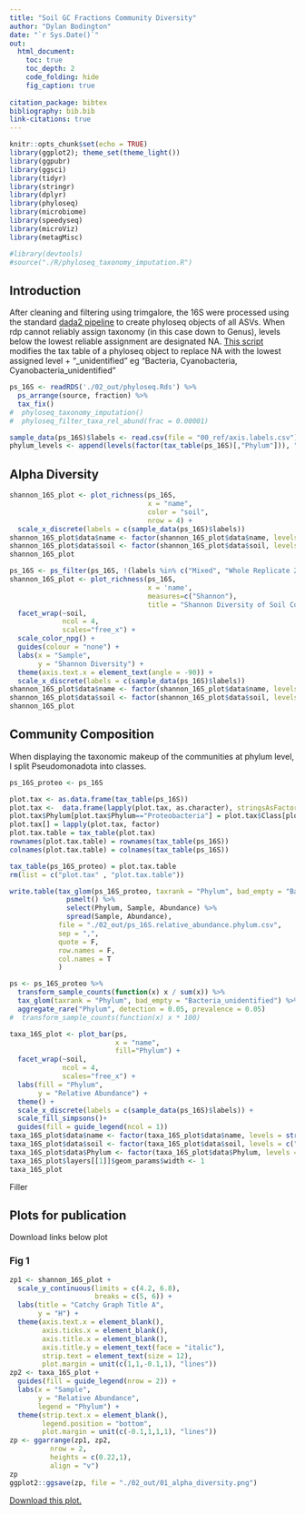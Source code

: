 ```yaml
---
title: "Soil GC Fractions Community Diversity"
author: "Dylan Bodington"
date: "`r Sys.Date()`"
out:
  html_document:
    toc: true
    toc_depth: 2
    code_folding: hide
    fig_caption: true
    
citation_package: bibtex
bibliography: bib.bib
link-citations: true
---
```


```r
knitr::opts_chunk$set(echo = TRUE)
library(ggplot2); theme_set(theme_light())
library(ggpubr)
library(ggsci)
library(tidyr)
library(stringr)
library(dplyr)
library(phyloseq)
library(microbiome)
library(speedyseq)
library(microViz)
library(metagMisc)

#library(devtools)
#source("./R/phyloseq_taxonomy_imputation.R")
```

## Introduction

After cleaning and filtering using trimgalore, the 16S were processed using the standard [dada2 pipeline](https://benjjneb.github.io/dada2/tutorial.html) to create phyloseq objects of all ASVs. When rdp cannot reliably assign taxonomy (in this case down to Genus), levels below the lowest reliable assignment are designated NA. [This script](https://github.com/bodington/gc_16S/blob/main/R/phyloseq_taxonomy_imputation.R) modifies the tax table of a phyloseq object to replace NA with the lowest assigned level + "_unidentified" eg "Bacteria, Cyanobacteria, Cyanobacteria_unidentified"


```r
ps_16S <- readRDS('./02_out/phyloseq.Rds') %>%
  ps_arrange(source, fraction) %>%
  tax_fix()
#  phyloseq_taxonomy_imputation()
#  phyloseq_filter_taxa_rel_abund(frac = 0.00001)

sample_data(ps_16S)$labels <- read.csv(file = "00_ref/axis.labels.csv")[, c(13)]
phylum_levels <- append(levels(factor(tax_table(ps_16S)[,"Phylum"])), "Other")
```

## Alpha Diversity

```r
shannon_16S_plot <- plot_richness(ps_16S,
                                  x = "name",
                                  color = "soil",
                                  nrow = 4) +
  scale_x_discrete(labels = c(sample_data(ps_16S)$labels))
shannon_16S_plot$data$name <- factor(shannon_16S_plot$data$name, levels = str_sort(sample_data(ps_16S)$name, numeric = TRUE))
shannon_16S_plot$data$soil <- factor(shannon_16S_plot$data$soil, levels = c("Craibstone pH 4.5", "Craibstone pH 7.5", "Corsemaul", "Lower Dell"))
shannon_16S_plot
```

```r
ps_16S <- ps_filter(ps_16S, !(labels %in% c("Mixed", "Whole Replicate 2", "Whole Replicate 3")))
shannon_16S_plot <- plot_richness(ps_16S,
                                  x = 'name',
                                  measures=c("Shannon"),
                                  title = "Shannon Diversity of Soil Community Fractions") +
  facet_wrap(~soil,
             ncol = 4,
             scales="free_x") +
  scale_color_npg() +
  guides(colour = "none") +
  labs(x = "Sample",
       y = "Shannon Diversity") +
  theme(axis.text.x = element_text(angle = -90)) +
  scale_x_discrete(labels = c(sample_data(ps_16S)$labels))
shannon_16S_plot$data$name <- factor(shannon_16S_plot$data$name, levels = str_sort(sample_data(ps_16S)$name, numeric = TRUE))
shannon_16S_plot$data$soil <- factor(shannon_16S_plot$data$soil, levels = c("Craibstone pH 4.5", "Craibstone pH 7.5", "Corsemaul", "Lower Dell"))
shannon_16S_plot
```

## Community Composition

When displaying the taxonomic makeup of the communities at phylum level, I split Pseudomonadota into classes.

```r
ps_16S_proteo <- ps_16S

plot.tax <- as.data.frame(tax_table(ps_16S))
plot.tax <-  data.frame(lapply(plot.tax, as.character), stringsAsFactors = F)
plot.tax$Phylum[plot.tax$Phylum=="Proteobacteria"] = plot.tax$Class[plot.tax$Phylum=="Proteobacteria"] 
plot.tax[] = lapply(plot.tax, factor)
plot.tax.table = tax_table(plot.tax)
rownames(plot.tax.table) = rownames(tax_table(ps_16S))
colnames(plot.tax.table) = colnames(tax_table(ps_16S))

tax_table(ps_16S_proteo) = plot.tax.table
rm(list = c("plot.tax" , "plot.tax.table"))
```

```r
write.table(tax_glom(ps_16S_proteo, taxrank = "Phylum", bad_empty = "Bacteria_unidentified") %>%
              psmelt() %>%
              select(Phylum, Sample, Abundance) %>%
              spread(Sample, Abundance),
            file = "./02_out/ps_16S.relative_abundance.phylum.csv",
            sep = ",",
            quote = F,
            row.names = F,
            col.names = T
            )

ps <- ps_16S_proteo %>%
  transform_sample_counts(function(x) x / sum(x)) %>%
  tax_glom(taxrank = "Phylum", bad_empty = "Bacteria_unidentified") %>%
  aggregate_rare("Phylum", detection = 0.05, prevalence = 0.05)
#  transform_sample_counts(function(x) x * 100)

taxa_16S_plot <- plot_bar(ps,
                          x = "name", 
                          fill="Phylum") +
  facet_wrap(~soil,
             ncol = 4,
             scales="free_x") +
  labs(fill = "Phylum",
       y = "Relative Abundance") +
  theme() +
  scale_x_discrete(labels = c(sample_data(ps_16S)$labels)) +
  scale_fill_simpsons()+
  guides(fill = guide_legend(ncol = 1))
taxa_16S_plot$data$name <- factor(taxa_16S_plot$data$name, levels = str_sort(sample_data(ps_16S)$name, numeric = TRUE))
taxa_16S_plot$data$soil <- factor(taxa_16S_plot$data$soil, levels = c("Craibstone pH 4.5", "Craibstone pH 7.5", "Corsemaul", "Lower Dell"))
taxa_16S_plot$data$Phylum <- factor(taxa_16S_plot$data$Phylum, levels = append(levels(factor(tax_table(ps_16S_proteo)[,"Phylum"])), "Other"))
taxa_16S_plot$layers[[1]]$geom_params$width <- 1
taxa_16S_plot
```

Filler

## Plots for publication

Download links below plot

### Fig 1

```r
zp1 <- shannon_16S_plot +
  scale_y_continuous(limits = c(4.2, 6.8),
                     breaks = c(5, 6)) +
  labs(title = "Catchy Graph Title A",
       y = "H") +
  theme(axis.text.x = element_blank(),
        axis.ticks.x = element_blank(),
        axis.title.x = element_blank(),
        axis.title.y = element_text(face = "italic"),
        strip.text = element_text(size = 12),
        plot.margin = unit(c(1,1,-0.1,1), "lines"))
zp2 <- taxa_16S_plot +
  guides(fill = guide_legend(nrow = 2)) +
  labs(x = "Sample",
       y = "Relative Abundance",
       legend = "Phylum") +
  theme(strip.text.x = element_blank(),
        legend.position = "bottom",
        plot.margin = unit(c(-0.1,1,1,1), "lines"))
zp <- ggarrange(zp1, zp2,
          nrow = 2,
          heights = c(0.22,1),
          align = "v")
zp
ggplot2::ggsave(zp, file = "./02_out/01_alpha_diversity.png")
```

[Download this plot.](https://github.com/bodington/gc_16S/raw/main/02_out/01_alpha_diversity.png)

